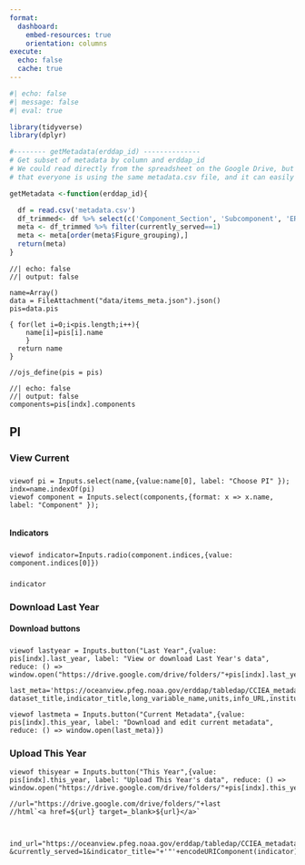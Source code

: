 ```yaml
---
format:
  dashboard:
    embed-resources: true
    orientation: columns
execute:
  echo: false
  cache: true
---
```


```r
#| echo: false
#| message: false
#| eval: true

library(tidyverse)
library(dplyr)

#-------- getMetadata(erddap_id) --------------
# Get subset of metadata by column and erddap_id
# We could read directly from the spreadsheet on the Google Drive, but downloading the csv file ensures
# that everyone is using the same metadata.csv file, and it can easily be archived by ESR year

getMetadata <-function(erddap_id){

  df = read.csv('metadata.csv')
  df_trimmed<- df %>% select(c('Component_Section', 'Subcomponent', 'ERDDAP_Dataset_ID', 'ERDDAP_query_value', 'Contact', 'Title', 'Institution', 'Source_Data', 'Additional_Calculations', 'region', 'latitude', 'longitude', 'latitude2', 'longitude2','Sampling_frequency','Figure_grouping','year_begin','year_end'))
  meta <- df_trimmed %>% filter(currently_served==1)
  meta <- meta[order(meta$Figure_grouping),]
  return(meta)
}

``` 

```ojs
//| echo: false
//| output: false

name=Array()
data = FileAttachment("data/items_meta.json").json()
pis=data.pis

{ for(let i=0;i<pis.length;i++){
    name[i]=pis[i].name
    }
  return name
}

//ojs_define(pis = pis)
```

```ojs
//| echo: false
//| output: false
components=pis[indx].components

```

## PI {.tabset}

### View Current

#### {height=15%}

#####

```ojs
viewof pi = Inputs.select(name,{value:name[0], label: "Choose PI" });
indx=name.indexOf(pi)
viewof component = Inputs.select(components,{format: x => x.name, label: "Component" });
 
```

#### Indicators {height=35%}

#####

```ojs

viewof indicator=Inputs.radio(component.indices,{value: component.indices[0]})

```

####

#####

```ojs
indicator

```

### Download Last Year

#### Download buttons {height=35%}

#####

```ojs

viewof lastyear = Inputs.button("Last Year",{value: pis[indx].last_year, label: "View or download Last Year's data", reduce: () => window.open("https://drive.google.com/drive/folders/"+pis[indx].last_year,"_blank")})

last_meta='https://oceanview.pfeg.noaa.gov/erddap/tabledap/CCIEA_metadata.csv?dataset_title,indicator_title,long_variable_name,units,info_URL,institution,region,latitude,max_latitude,longitude,max_longitude,sampling_frequency,source_data_summary,additional_calculations,cciea_timeseries_id&currently_served=1&principal_investigator_id="'+pis[indx].id+'"'

viewof lastmeta = Inputs.button("Current Metadata",{value: pis[indx].this_year, label: "Download and edit current metadata", reduce: () => window.open(last_meta)})
```

### Upload This Year


```ojs
viewof thisyear = Inputs.button("This Year",{value: pis[indx].this_year, label: "Upload This Year's data", reduce: () => window.open("https://drive.google.com/drive/folders/"+pis[indx].this_year,"_blank")})

//url="https://drive.google.com/drive/folders/"+last
//html`<a href=${url} target=_blank>${url}</a>`



ind_url="https://oceanview.pfeg.noaa.gov/erddap/tabledap/CCIEA_metadata.json?&currently_served=1&indicator_title="+'"'+encodeURIComponent(indicator)+'"'


```


